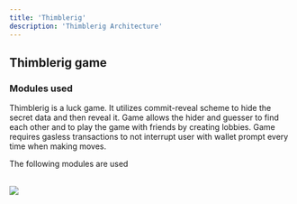 ```yaml
---
title: 'Thimblerig'
description: 'Thimblerig Architecture'
---
```



## Thimblerig game
### Modules used
Thimblerig is a luck game. It utilizes commit-reveal scheme to hide the secret data and then reveal it. 
Game allows the hider and guesser to find each other and to play the game with friends by creating lobbies.
Game requires gasless transactions to not interrupt user with wallet prompt every time when making moves.


The following modules are used

<br/>
<Image src="/zknoid_for_developers/games_architecture/thimblerig_modules.jpeg" width={1280} height={720}/>
